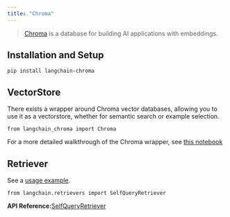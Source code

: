 ```yaml
---
title: "Chroma"
---
```


> [Chroma](https://docs.trychroma.com/getting-started) is a database for building AI applications with embeddings.

## Installation and Setup

```
pip install langchain-chroma
```

## VectorStore

There exists a wrapper around Chroma vector databases, allowing you to use it as a vectorstore, whether for semantic search or example selection.

```
from langchain_chroma import Chroma
```

For a more detailed walkthrough of the Chroma wrapper, see [this notebook](/oss/integrations/vectorstores/chroma)

## Retriever

See a [usage example](/oss/integrations/retrievers/self_query/chroma_self_query).

```
from langchain.retrievers import SelfQueryRetriever
```

**API Reference:**[SelfQueryRetriever](https://python.langchain.com/api_reference/langchain/retrievers/langchain.retrievers.self_query.base.SelfQueryRetriever.html)

